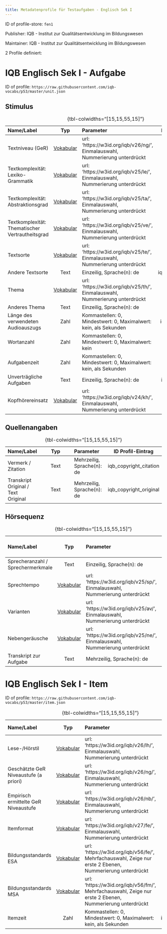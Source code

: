 ```yaml
---
title: Metadatenprofile für Testaufgaben - Englisch Sek I
---
```


ID of profile-store: `fen1`

Publisher: IQB - Institut zur Qualitätsentwicklung im Bildungswesen

Maintainer: IQB - Institut zur Qualitätsentwicklung im Bildungswesen

2 Profile definiert:

# IQB Englisch Sek I - Aufgabe

ID of profile: `https://raw.githubusercontent.com/iqb-vocabs/p53/master/unit.json`

## Stimulus

| Name/Label | Typ | Parameter | ID Profil-Eintrag |
| :--- | :---: | :--- | :---: |
| Textniveau (GeR) | [Vokabular](https://w3id.org/iqb/v26/ng/) | url: 'https://w3id.org/iqb/v26/ng/', Einmalauswahl, Nummerierung unterdrückt | e2 |
| Textkomplexität: Lexiko-Grammatik | [Vokabular](https://w3id.org/iqb/v25/le/) | url: 'https://w3id.org/iqb/v25/le/', Einmalauswahl, Nummerierung unterdrückt | e3 |
| Textkomplexität: Abstraktionsgrad | [Vokabular](https://w3id.org/iqb/v25/ta/) | url: 'https://w3id.org/iqb/v25/ta/', Einmalauswahl, Nummerierung unterdrückt | e4 |
| Textkomplexität: Thematischer Vertrautheitsgrad | [Vokabular](https://w3id.org/iqb/v25/ve/) | url: 'https://w3id.org/iqb/v25/ve/', Einmalauswahl, Nummerierung unterdrückt | e5 |
| Textsorte | [Vokabular](https://w3id.org/iqb/v25/te/) | url: 'https://w3id.org/iqb/v25/te/', Einmalauswahl, Nummerierung unterdrückt | e6 |
| Andere Textsorte | Text |Einzeilig, Sprache(n): de | iqb_other_text_type |
| Thema | [Vokabular](https://w3id.org/iqb/v25/th/) | url: 'https://w3id.org/iqb/v25/th/', Einmalauswahl, Nummerierung unterdrückt | e7 |
| Anderes Thema | Text |Einzeilig, Sprache(n): de | iqb_other_topic |
| Länge des verwendeten Audioauszugs | Zahl |Kommastellen: 0, Mindestwert: 0, Maximalwert: kein, als Sekunden | iqb_time_stimulus |
| Wortanzahl | Zahl |Kommastellen: 0, Mindestwert: 0, Maximalwert: kein | iqb_word_count |
| Aufgabenzeit | Zahl |Kommastellen: 0, Mindestwert: 0, Maximalwert: kein, als Sekunden | iqb_time_unit |
| Unverträgliche Aufgaben | Text |Einzeilig, Sprache(n): de | iqb_compatibility |
| Kopfhörereinsatz | [Vokabular](https://w3id.org/iqb/v24/kh/) | url: 'https://w3id.org/iqb/v24/kh/', Einmalauswahl, Nummerierung unterdrückt | iqb_phones |

: {tbl-colwidths="[15,15,55,15]"}

## Quellenangaben

| Name/Label | Typ | Parameter | ID Profil-Eintrag |
| :--- | :---: | :--- | :---: |
| Vermerk / Zitation | Text |Mehrzeilig, Sprache(n): de | iqb_copyright_citation |
| Transkript Original / Text Original | Text |Mehrzeilig, Sprache(n): de | iqb_copyright_original |

: {tbl-colwidths="[15,15,55,15]"}

## Hörsequenz

| Name/Label | Typ | Parameter | ID Profil-Eintrag |
| :--- | :---: | :--- | :---: |
| Sprecheranzahl / Sprechermerkmale | Text |Einzeilig, Sprache(n): de | k2 |
| Sprechtempo | [Vokabular](https://w3id.org/iqb/v25/sp/) | url: 'https://w3id.org/iqb/v25/sp/', Einmalauswahl, Nummerierung unterdrückt | k3 |
| Varianten | [Vokabular](https://w3id.org/iqb/v25/av/) | url: 'https://w3id.org/iqb/v25/av/', Einmalauswahl, Nummerierung unterdrückt | k4 |
| Nebengeräusche | [Vokabular](https://w3id.org/iqb/v25/ne/) | url: 'https://w3id.org/iqb/v25/ne/', Einmalauswahl, Nummerierung unterdrückt | k5 |
| Transkript zur Aufgabe | Text |Mehrzeilig, Sprache(n): de | k6 |

: {tbl-colwidths="[15,15,55,15]"}

# IQB Englisch Sek I - Item

ID of profile: `https://raw.githubusercontent.com/iqb-vocabs/p53/master/item.json`

| Name/Label | Typ | Parameter | ID Profil-Eintrag |
| :--- | :---: | :--- | :---: |
| Lese-/Hörstil | [Vokabular](https://w3id.org/iqb/v26/lh/) | url: 'https://w3id.org/iqb/v26/lh/', Einmalauswahl, Nummerierung unterdrückt | w8 |
| Geschätzte GeR Niveaustufe (a priori) | [Vokabular](https://w3id.org/iqb/v26/ng/) | url: 'https://w3id.org/iqb/v26/ng/', Einmalauswahl, Nummerierung unterdrückt | s8 |
| Empirisch ermittelte GeR Niveaustufe | [Vokabular](https://w3id.org/iqb/v26/nb/) | url: 'https://w3id.org/iqb/v26/nb/', Einmalauswahl, Nummerierung unterdrückt | s9 |
| Itemformat | [Vokabular](https://w3id.org/iqb/v27/fe/) | url: 'https://w3id.org/iqb/v27/fe/', Einmalauswahl, Nummerierung unterdrückt | s3 |
| Bildungsstandards ESA | [Vokabular](https://w3id.org/iqb/v56/fe/) | url: 'https://w3id.org/iqb/v56/fe/', Mehrfachauswahl, Zeige nur erste 2 Ebenen, Nummerierung unterdrückt | s4 |
| Bildungsstandards MSA | [Vokabular](https://w3id.org/iqb/v56/fm/) | url: 'https://w3id.org/iqb/v56/fm/', Mehrfachauswahl, Zeige nur erste 2 Ebenen, Nummerierung unterdrückt | s5 |
| Itemzeit | Zahl |Kommastellen: 0, Mindestwert: 0, Maximalwert: kein, als Sekunden | iqb_time_item |

: {tbl-colwidths="[15,15,55,15]"}

